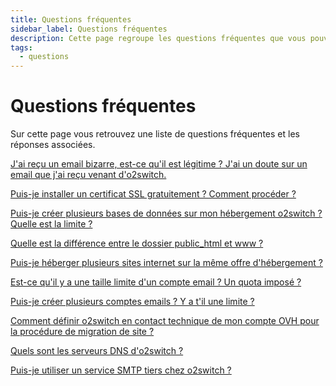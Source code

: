 ```yaml
---
title: Questions fréquentes
sidebar_label: Questions fréquentes
description: Cette page regroupe les questions fréquentes que vous pouvez avoir concernant l'offre o2switch
tags:
  - questions
---
```

# Questions fréquentes

Sur cette page vous retrouvez une liste de questions fréquentes et les réponses associées.

[J'ai reçu un email bizarre, est-ce qu'il est légitime ? J'ai un doute sur un email que j'ai reçu venant
d'o2switch.](/questions/avertissement-phishing)

[Puis-je installer un certificat SSL gratuitement ? Comment procéder
?](/questions/comment-installer-certificat-lets-encrypt)

[Puis-je créer plusieurs bases de données sur mon hébergement o2switch ? Quelle est la limite
?](/questions/creer-plusieurs-bases-de-donnees)

[Quelle est la différence entre le dossier public_html et www ?](/questions/difference-public-html-et-www)

[Puis-je héberger plusieurs sites internet sur la même offre d'hébergement ?](/questions/heberger-plusieurs-sites)

[Est-ce qu'il y a une taille limite d'un compte email ? Un quota imposé ?](/questions/limite-taille-adresse-email)

[Puis-je créer plusieurs comptes emails ? Y a t'il une limite ?](/questions/plusieurs-comptes-emails)

[Comment définir o2switch en contact technique de mon compte OVH pour la procédure de migration de site
?](/questions/o2switch-contact-technique-ovh)

[Quels sont les serveurs DNS d'o2switch ?](/questions/serveurs-dns-o2swich)

[Puis-je utiliser un service SMTP tiers chez o2switch ?](/questions/utiliser-smtp-externe)